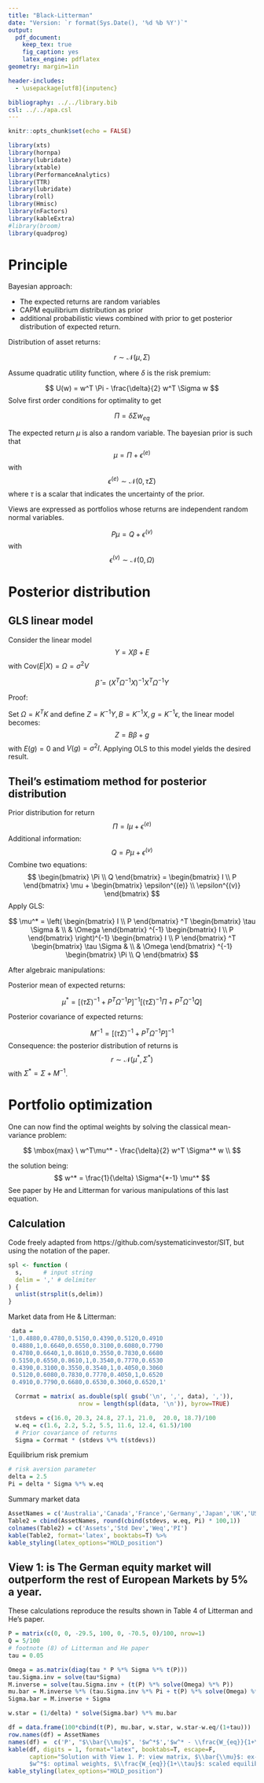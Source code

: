 ```yaml
---
title: "Black-Litterman"
date: "Version: `r format(Sys.Date(), '%d %b %Y')`"
output:
  pdf_document:
    keep_tex: true
    fig_caption: yes
    latex_engine: pdflatex
geometry: margin=1in

header-includes:
  - \usepackage[utf8]{inputenc}

bibliography: ../../library.bib
csl: ../../apa.csl
---
```


```r
knitr::opts_chunk$set(echo = FALSE)

```

```r
library(xts)
library(hornpa)
library(lubridate)
library(xtable)
library(PerformanceAnalytics)
library(TTR)
library(lubridate)
library(roll)
library(Hmisc)
library(nFactors)
library(kableExtra)
#library(broom)
library(quadprog)
```

# Principle

Bayesian approach:

* The expected returns are random variables
* CAPM equilibrium distribution as prior
* additional probabilistic views combined with prior to get posterior distribution of expected return.

Distribution of asset returns:

$$
r \sim \mathcal{N}(\mu, \Sigma)
$$

Assume quadratic utility function, where $\delta$ is the risk premium:

$$
U(w) = w^T \Pi - \frac{\delta}{2} w^T \Sigma w
$$
Solve first order conditions for optimality to get

$$
\Pi = \delta \Sigma w_{eq}
$$

The expected return $\mu$ is also a random variable. The bayesian prior is such that
$$
\mu = \Pi + \epsilon^{(e)}
$$
with
$$
\epsilon^{(e)} \sim \mathcal{N}(0, \tau \Sigma)
$$
where $\tau$ is a scalar that indicates the uncertainty of the prior.

Views are expressed as portfolios whose returns are independent random normal variables.

$$
P \mu = Q + \epsilon^{(v)}
$$
with
$$
\epsilon^{(v)} \sim \mathcal{N}(0, \Omega)
$$

# Posterior distribution

## GLS linear model

Consider the linear model
$$
Y = X \beta + E
$$
with $\textrm{Cov}(E|X) = \Omega = \sigma^2V$

$$
\hat{\beta} = (X^T \Omega^{-1}X)^{-1} X^T \Omega^{-1} Y
$$

Proof:

Set $\Omega = K^TK$ and define $Z=K^{-1}Y, B=K^{-1}X, g=K^{-1}\epsilon$, the linear model becomes:
$$
Z = B\beta + g
$$
with $E(g)=0$ and $V(g)=\sigma^2I$. Applying OLS to this model yields the desired result.

## Theil's estimatiom method for posterior distribution

Prior distribution for return
$$
\Pi = I \mu + \epsilon^{(e)}
$$
Additional information:
$$
Q = P \mu + \epsilon^{(v)}
$$
Combine two equations:
$$
\begin{bmatrix}
\Pi \\
Q
\end{bmatrix}
 =
\begin{bmatrix}
I \\
P
\end{bmatrix}
\mu +
\begin{bmatrix}
\epsilon^{(e)} \\
\epsilon^{(v)}
\end{bmatrix}
$$
Apply GLS:

\def\O{
\begin{bmatrix}
\tau \Sigma & \\
& \Omega
\end{bmatrix}
}

\def\X{
\begin{bmatrix}
I \\
P
\end{bmatrix}
}

$$
\mu^* = \left( \X^T \O^{-1} \X \right)^{-1}\X^T\O^{-1} \begin{bmatrix}
\Pi \\
Q
\end{bmatrix}
$$

After algebraic manipulations:

Posterior mean of expected returns:

$$
\mu^* = \left[ (\tau \Sigma)^{-1} + P^T\Omega^{-1} P \right]^{-1} \left[ (\tau \Sigma)^{-1} \Pi + P^T\Omega^{-1} Q \right]
$$

Posterior covariance of expected returns:

$$
M^{-1} = \left[ (\tau \Sigma)^{-1} + P^T\Omega^{-1} P \right]^{-1}
$$
Consequence: the posterior distribution of returns is
$$
r \sim \mathcal{N}(\mu^*, \Sigma^*)
$$
with $\Sigma^* = \Sigma + M^{-1}$.

# Portfolio optimization

One can now find the optimal weights by solving the classical mean-variance problem:

$$
    \mbox{max} \   w^T\mu^*  - \frac{\delta}{2} w^T \Sigma^* w  \\
$$

the solution being:
$$
w^* = \frac{1}{\delta} \Sigma^{*-1} \mu^*
$$
See paper by He and Litterman for various manipulations of this last equation.

## Calculation

Code freely adapted from https://github.com/systematicinvestor/SIT, but using the notation of the paper.

```r
spl <- function (
  s,      # input string
  delim = ',' # delimiter
) {
  unlist(strsplit(s,delim))
}
```

Market data from He & Litterman:
```r
 data =
'1,0.4880,0.4780,0.5150,0.4390,0.5120,0.4910
 0.4880,1,0.6640,0.6550,0.3100,0.6080,0.7790
 0.4780,0.6640,1,0.8610,0.3550,0.7830,0.6680
 0.5150,0.6550,0.8610,1,0.3540,0.7770,0.6530
 0.4390,0.3100,0.3550,0.3540,1,0.4050,0.3060
 0.5120,0.6080,0.7830,0.7770,0.4050,1,0.6520
 0.4910,0.7790,0.6680,0.6530,0.3060,0.6520,1'

  Corrmat = matrix( as.double(spl( gsub('\n', ',', data), ',')),
                    nrow = length(spl(data, '\n')), byrow=TRUE)

  stdevs = c(16.0, 20.3, 24.8, 27.1, 21.0,  20.0, 18.7)/100
  w.eq = c(1.6, 2.2, 5.2, 5.5, 11.6, 12.4, 61.5)/100
  # Prior covariance of returns
  Sigma = Corrmat * (stdevs %*% t(stdevs))
```

Equilibrium risk premium

```r
# risk aversion parameter
delta = 2.5
Pi = delta * Sigma %*% w.eq
```

Summary market data

```r
AssetNames = c('Australia','Canada','France','Germany','Japan','UK','USA')
Table2 = cbind(AssetNames, round(cbind(stdevs, w.eq, Pi) * 100,1))
colnames(Table2) = c('Assets','Std Dev','Weq','PI')
kable(Table2, format='latex', booktabs=T) %>%
kable_styling(latex_options="HOLD_position")
```

## View 1: is The German equity market will outperform the rest of European Markets by 5% a year.

These calculations reproduce the results shown in Table 4 of Litterman and He's paper.

```r
P = matrix(c(0, 0, -29.5, 100, 0, -70.5, 0)/100, nrow=1)
Q = 5/100
# footnote (8) of Litterman and He paper 
tau = 0.05

Omega = as.matrix(diag(tau * P %*% Sigma %*% t(P)))
tau.Sigma.inv = solve(tau*Sigma)
M.inverse = solve(tau.Sigma.inv + (t(P) %*% solve(Omega) %*% P))
mu.bar = M.inverse %*% (tau.Sigma.inv %*% Pi + t(P) %*% solve(Omega) %*% Q)
Sigma.bar = M.inverse + Sigma

w.star = (1/delta) * solve(Sigma.bar) %*% mu.bar

df = data.frame(100*cbind(t(P), mu.bar, w.star, w.star-w.eq/(1+tau)))
row.names(df) = AssetNames
names(df) =  c('P', "$\\bar{\\mu}$", '$w^*$','$w^* - \\frac{W_{eq}}{1+\\tau}$')
kable(df, digits = 1, format="latex", booktabs=T, escape=F,
      caption="Solution with View 1. P: view matrix, $\\bar{\\mu}$: ex-post expected return,
      $w^*$: optimal weights, $\\frac{W_{eq}}{1+\\tau}$: scaled equilibrium weights") %>%
kable_styling(latex_options="HOLD_position")
```




